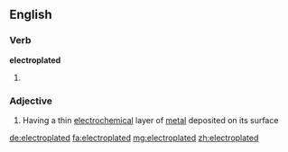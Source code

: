 ==English==

===Verb===
'''electroplated'''

# {{en-past of|electroplate}}

===Adjective===
{{en-adj|-}}

# Having a thin [[electrochemical]] layer of [[metal]] deposited on its surface

[[de:electroplated]]
[[fa:electroplated]]
[[mg:electroplated]]
[[zh:electroplated]]